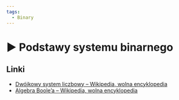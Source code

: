 ```yaml
---
tags:
  - Binary
---
```



# ▶️ Podstawy systemu binarnego

<VimeoPlayer videoId="770669816" />

## Linki

- [Dwójkowy system liczbowy – Wikipedia, wolna encyklopedia](https://pl.wikipedia.org/wiki/Dw%C3%B3jkowy_system_liczbowy)
- [Algebra Boole’a – Wikipedia, wolna encyklopedia](https://pl.wikipedia.org/wiki/Algebra_Boole%E2%80%99a)
